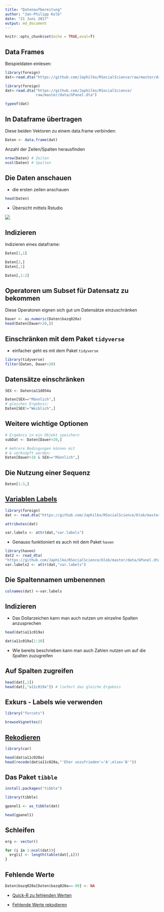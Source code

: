 ```yaml
---
title: "Datenaufbereitung"
author: "Jan-Philipp Kolb"
date: "21 Juni 2017"
output: md_document
---
```


```r
knitr::opts_chunk$set(echo = TRUE,eval=T)
```



## Data Frames

Beispieldaten einlesen:

```r
library(foreign)
dat<-read.dta("https://github.com/Japhilko/RSocialScience/raw/master/data/GPanel.dta")
```

```r
library(foreign)
dat<-read.dta("https://github.com/Japhilko/RSocialScience/
              raw/master/data/GPanel.dta")
```


```r
typeof(dat)
```


## In Dataframe übertragen

Diese beiden Vektoren zu einem data.frame verbinden:

```r
Daten <- data.frame(dat)
```

Anzahl der Zeilen/Spalten herausfinden

```r
nrow(Daten) # Zeilen
ncol(Daten) # Spalten
```

## Die Daten anschauen

- die ersten zeilen anschauen

```r
head(Daten)
```

- Übersicht mittels Rstudio

![](https://github.com/Japhilko/RSocialScience/raw/master/slides/figure/DatenAnschauen.PNG)


## Indizieren

Indizieren eines dataframe:

```r
Daten[1,1]
```

```r
Daten[2,]
Daten[,1]
```

```r
Daten[,1:2]
```

## Operatoren um Subset für Datensatz zu bekommen

Diese Operatoren eignen sich gut um Datensätze einzuschränken

```r
Dauer <- as.numeric(Daten$bazq020a)
head(Daten[Dauer>20,])
```


## Einschränken mit dem Paket `tidyverse`

- einfacher geht es mit dem Paket `tidyverse`

```r
library(tidyverse)
filter(Daten, Dauer>20)
```



## Datensätze einschränken

```r
SEX <- Daten$a11d054a

Daten[SEX=="Männlich",]
# gleiches Ergebnis:
Daten[SEX!="Weiblich",]
```


## Weitere wichtige Optionen

```r
# Ergebnis in ein Objekt speichern
subDat <- Daten[Dauer>20,]
```

```r
# mehrere Bedingungen können mit
# & verknüpft werden:
Daten[Dauer>18 & SEX=="Männlich",]
```

## Die Nutzung einer Sequenz

```r
Daten[1:3,]
```



## [Variablen Labels](https://stackoverflow.com/questions/2151147/using-stata-variable-labels-in-r)

```r
library(foreign)
dat <- read.dta("https://github.com/Japhilko/RSocialScience/blob/master/data/GPanel.dta?raw=true")
```

```r
attributes(dat)
```



```r
var.labels <- attr(dat,"var.labels")
```

- Genauso funktioniert es auch mit dem Paket `haven`

```r
library(haven)
dat2 <- read_dta(
"https://github.com/Japhilko/RSocialScience/blob/master/data/GPanel.dta?raw=true")
var.labels2 <- attr(dat,"var.labels")
```

## Die Spaltennamen umbenennen

```r
colnames(dat) <-var.labels
```


## Indizieren

- Das Dollarzeichen kann man auch nutzen um einzelne Spalten anzusprechen

```r
head(dat$a11c019a)

dat$a11c019a[1:10]
```

- Wie bereits beschrieben kann man auch Zahlen nutzen um auf die Spalten zuzugreifen

## Auf Spalten zugreifen


```r
head(dat[,1])
head(dat[,"a11c019a"]) # liefert das gleiche Ergebnis
```

## Exkurs - Labels wie verwenden

```r
library("forcats")
```

```r
browseVignettes()
```



## [Rekodieren](https://www.r-bloggers.com/recoding-variables-in-r-pedagogic-considerations/)

```r
library(car)
```

```r
head(dat$a11c020a)
head(recode(dat$a11c020a,"'Eher unzufrieden'='A';else='B'"))
```

## Das Paket `tibble`

```r
install.packages("tibble")
```




```r
library(tibble)

gpanel1 <- as_tibble(dat)

head(gpanel1)
```

## Schleifen

```r
erg <- vector()

for (i in 1:ncol(dat)){
  erg[i] <- length(table(dat[,i]))  
}
```



## Fehlende Werte

```r
Daten$bazq020a[Daten$bazq020a==-99] <- NA
```

- [Quick-R zu fehlenden Werten](http://www.statmethods.net/input/missingdata.html)

- [Fehlende Werte rekodieren](http://uc-r.github.io/na_recode)
